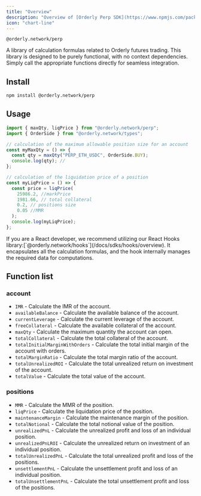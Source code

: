 ```yaml
---
title: "Overview"
description: "Overview of [Orderly Perp SDK](https://www.npmjs.com/package/@orderly.network/perp)"
icon: "chart-line"
---
```


`@orderly.network/perp`

A library of calculation formulas related to Orderly futures trading. This library is designed to be purely functional, with no context dependencies. Simply call the appropriate functions directly for seamless integration.

## Install

```sh
npm install @orderly.network/perp
```

## Usage

```typescript
import { maxQty, liqPrice } from "@orderly.network/perp";
import { OrderSide } from "@orderly.network/types";

// calculation of the maximum allowable position size for an account
const myMaxQty = () => {
  const qty = maxQty("PERP_ETH_USDC", OrderSide.BUY);
  console.log(qty); //
};

// calculation of the liquidation price of a position
const myLiqPrice = () => {
  const price = liqPrice(
    25986.2, //markPrice
    1981.66, // total collateral
    0.2, // positions size
    0.05 //MMR
  );
  console.log(myLiqPrice);
};
```

<Note>
  If you are a React developer, we recommend utilizing our React Hooks
  library:[`@orderly.network/hooks`](/docs/sdks/hooks/overview). It encapsulates all the calculation
  formulas, and the hook internally manages the required data for computations.
</Note>

## Function list

### account

- `IMR` - Calculate the IMR of the account.
- `availableBalance` - Calculate the available balance of the account.
- `currentLeverage` - Calculate the current leverage of the account.
- `freeCollateral` - Calculate the available collateral of the account.
- `maxQty` - Calculate the maximum quantity the account can open.
- `totalCollateral` - Calculate the total collateral of the account.
- `totalInitialMarginWithOrders` - Calculate the total initial margin of the account with orders.
- `totalMarginRatio` - Calculate the total margin ratio of the account.
- `totalUnrealizedROI` - Calculate the total unrealized return on investment of the account.
- `totalValue` - Calculate the total value of the account.

### positions

- `MMR` - Calculate the MMR of the position.
- `liqPrice` - Calculate the liquidation price of the position.
- `maintenanceMargin` - Calculate the maintenance margin of the position.
- `totalNotional` - Calculate the total notional value of the position.
- `unrealizedPnL` - Calculate the unrealized profit and loss of an individual position.
- `unrealizedPnLROI` - Calculate the unrealized return on investment of an individual position.
- `totalUnrealizedPnL` - Calculate the total unrealized profit and loss of the positions.
- `unsettlementPnL` - Calculate the unsettlement profit and loss of an individual position.
- `totalUnsettlementPnL` - Calculate the total unsettlement profit and loss of the positions.
